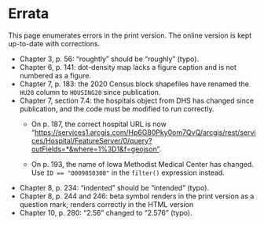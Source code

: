 # Errata {.unnumbered}

This page enumerates errors in the print version. The online version is kept up-to-date with corrections.

-   Chapter 3, p. 56: "roughtly" should be "roughly" (typo).
-   Chapter 6, p. 141: dot-density map lacks a figure caption and is not numbered as a figure.
-   Chapter 7, p. 183: the 2020 Census block shapefiles have renamed the `HU20` column to `HOUSING20` since publication.
-   Chapter 7, section 7.4: the hospitals object from DHS has changed since publication, and the code must be modified to run correctly.
    -   On p. 187, the correct hospital URL is now "[https://services1.arcgis.com/Hp6G80Pky0om7QvQ/arcgis/rest/services/Hospital/FeatureServer/0/query?outFields=\*&where=1%3D1&f=geojson"](https://services1.arcgis.com/Hp6G80Pky0om7QvQ/arcgis/rest/services/Hospital/FeatureServer/0/query?outFields=*&where=1%3D1&f=geojson%22).

    -   On p. 193, the name of Iowa Methodist Medical Center has changed. Use `ID == "0009850308"` in the `filter()` expression instead.
-   Chapter 8, p. 234: "indented" should be "intended" (typo).
-   Chapter 8, p. 244 and 246: beta symbol renders in the print version as a question mark; renders correctly in the HTML version
-   Chapter 10, p. 280: "2.56" changed to "2.576" (typo).
